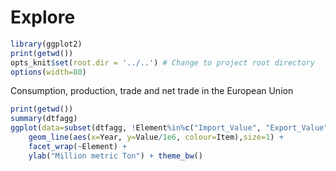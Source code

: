 Explore
=======

```r
library(ggplot2)
print(getwd())
opts_knit$set(root.dir = '../..') # Change to project root directory
options(width=80)
```


Consumption, production, trade and net trade in the European Union
```r
print(getwd())
summary(dtfagg)
ggplot(data=subset(dtfagg, !Element%in%c("Import_Value", "Export_Value","Price"))) +  
    geom_line(aes(x=Year, y=Value/1e6, colour=Item),size=1) +
    facet_wrap(~Element) +
    ylab("Million metric Ton") + theme_bw()
 
```
